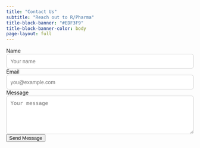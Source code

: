 ```yaml
---
title: "Contact Us"
subtitle: "Reach out to R/Pharma"
title-block-banner: "#EDF3F9"
title-block-banner-color: body
page-layout: full
---
```


```{=html}
<!-- Invisible iframe to absorb Google Form redirect -->
<iframe name="hidden_iframe" id="hidden_iframe" style="display:none;"></iframe>

<div class="mx-auto mt-4 p-3 border rounded shadow-sm" style="max-width: 600px;">
  <form 
    action="https://docs.google.com/forms/d/e/1FAIpQLSdTM2EedwSq_wnNQeiKRjJpe2tcRqG5S1zG1DkZoMCBzePnug/formResponse" 
    method="POST" 
    target="hidden_iframe" 
    id="contact-form"
    class="contact-form">

    <div class="mb-3">
      <label for="name" class="form-label fw-bold">Name</label>
      <input type="text" name="entry.1617415932" id="name" class="form-control" placeholder="Your name" required>
    </div>

    <div class="mb-3">
      <label for="email" class="form-label fw-bold">Email</label>
      <input type="email" name="entry.930974599" id="email" class="form-control" placeholder="you@example.com" required>
    </div>

    <div class="mb-3">
      <label for="message" class="form-label fw-bold">Message</label>
      <textarea name="entry.1874483042" id="message" class="form-control" rows="5" placeholder="Your message" required></textarea>
    </div>

    <!-- Honeypot (hidden from humans) -->
    <div style="display:none;">
      <label for="honeypot">Leave this field blank</label>
      <input type="text" name="entry.262929223" id="honeypot" autocomplete="off" tabindex="-1">
    </div>

    <div class="text-center mt-4">
      <button type="submit" class="btn btn-action-primary btn-action btn-lg px-4">Send Message</button>
    </div>

    <!-- Hidden inputs required by Google Forms -->
    <input type="hidden" name="fvv" value="1">
    <input type="hidden" name="draftResponse" value="[]">
    <input type="hidden" name="pageHistory" value="0">
    <input type="hidden" name="submit" value="Submit">
  </form>

  <!-- Submitting overlay -->
  <div id="submitting-overlay" class="text-center" style="display:none; padding: 2em;">
    <div class="spinner-border text-success" role="status">
      <span class="visually-hidden">Submitting...</span>
    </div>
    <p class="mt-2 fw-bold">Submitting your message...</p>
  </div>
</div>

<script>
let submitted = false;
const form = document.getElementById('contact-form');
const overlay = document.getElementById('submitting-overlay');

form.addEventListener('submit', function(e) {
  const honeypot = document.getElementById('honeypot');
  if (honeypot && honeypot.value.trim() !== '') {
    console.warn('Bot detected — blocking submission.');
    e.preventDefault();
    return false;
  }

  // Show submitting overlay and hide form
  form.style.display = 'none';
  overlay.style.display = 'block';
  submitted = true;
});

// Redirect handler for production after hidden iframe loads
document.getElementById('hidden_iframe').addEventListener('load', function() {
  if (submitted) {
    const base = window.location.origin + window.location.pathname.replace(/\/[^/]*$/, '/');
    window.location.href = base + 'thank-you.html';
  }
});
</script>

<style>
.contact-form input,
.contact-form textarea {
  padding: 0.75em;
  border: 1px solid var(--bs-border-color, #ccc);
  border-radius: 6px;
  font-size: 1em;
  width: 100%;
}

#submitting-overlay {
  font-family: system-ui, sans-serif;
}
</style>
```